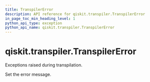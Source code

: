 ```yaml
---
title: TranspilerError
description: API reference for qiskit.transpiler.TranspilerError
in_page_toc_min_heading_level: 1
python_api_type: exception
python_api_name: qiskit.transpiler.TranspilerError
---
```


# qiskit.transpiler.TranspilerError

<Class id="qiskit.transpiler.TranspilerError" name="TranspilerError" isDedicatedPage={true} github="https://github.com/qiskit/qiskit/tree/stable/0.20/qiskit/transpiler/exceptions.py" signature="TranspilerError(*message)">
  Exceptions raised during transpilation.

  Set the error message.
</Class>

